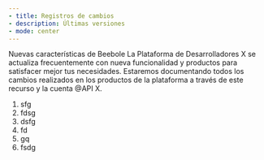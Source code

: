 ```yaml
---
- title: Registros de cambios
- description: Últimas versiones
- mode: center
---
```


<Update label="06/02/2025" description>
  Nuevas características de Beebole
</Update>

<Update label="06/02/2025" description>
  La Plataforma de Desarrolladores X se actualiza frecuentemente con nueva funcionalidad y productos para satisfacer mejor tus necesidades. Estaremos documentando todos los cambios realizados en los productos de la plataforma a través de este recurso y la cuenta @API X.

  1. sfg
  2. fdsg
  3. dsfg
  4. fd
  5. gq
  6. fsdg
</Update>
